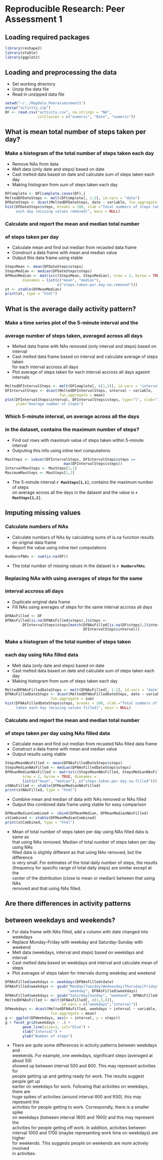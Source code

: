 # Reproducible Research: Peer Assessment 1

## Loading required packages


```r
library(reshape2)
library(xtable)
library(ggplot2)
```


## Loading and preprocessing the data

- Set working directory
- Unzip the data file
- Read in unzipped data file

```r
setwd("~/../RepData_Peerassessment1")
unzip("activity.zip")
DF <- read.csv("activity.csv", na.strings = "NA", 
               colClasses = c("numeric", "Date", "numeric"))
```


## What is mean total number of steps taken per day?


### Make a histogram of the total number of steps taken each day

- Remove NAs from data
- Melt data (only date and steps) based on date
- Cast melted data based on date and calculate sum of steps taken each day
- Making histogram from sum of steps taken each day

```r
DFComplete <- DF[complete.cases(DF),]
MeltedDFDateSteps <- melt(DFComplete[, 1:2], id.vars = "date")
DFDateSteps <- dcast(MeltedDFDateSteps, date ~ variable, fun.aggregate = sum)
hist(DFDateSteps$steps, breaks = 100, xlab ="Total numbers of steps taken 
     each day (missing values removed)", main = NULL)
```


### Calculate and report the mean and median total number 
### of steps taken per day

- Calculate mean and find out median from recasted data frame
- Construct a data frame with mean and median value
- Output this data frame using xtable

```r
StepsMean <- mean(DFDateSteps$steps)
StepsMedian <- median(DFDateSteps$steps)
DFMeanMedian <- matrix(c(StepsMean, StepsMedian), nrow = 2, byrow = TRUE, 
        dimnames = list(c("mean", "median"), 
                        c("steps.taken.per.day.na.removed")))
xt <- xtable(DFMeanMedian)
print(xt, type = "html")
```


## What is the average daily activity pattern?


### Make a time series plot of the 5-minute interval and the
### average number of steps taken, averaged across all days

- Melted data frame with NAs removed (only interval and steps) based on interval
- Cast melted data frame based on interval and calculate average of steps taken  
for each interval accross all days
- Plot average of steps taken for each interval accross all days agasint intervals

``` r
MeltedDFIntervalSteps <- melt(DFComplete[, c(1,3)], id.vars = "interval")
DFIntervalSteps <- dcast(MeltedDFIntervalSteps, interval ~ variable, 
                         fun.aggregate = mean)
plot(DFIntervalSteps$interval, DFIntervalSteps$steps, type="l", xlab="Interval", 
     ylab="Average number of steps")
```


### Which 5-minute interval, on average across all the days 
### in the dataset, contains the maximum number of steps?

- Find out rows with maximum value of steps taken within 5-minute interval
- Outputing this info using inline text computations

```r
MaxSteps <- subset(DFIntervalSteps, DFIntervalSteps$steps == 
                           max(DFIntervalSteps$steps))
IntervalMaxSteps <- MaxSteps[1,1]
MaximumMaxSteps <- MaxSteps[1,2]
```

- The 5-minute interval **`r MaxSteps[1,1]`**, contains the maximum number of steps  
on average across all the days in the dataset and the value is **`r MaxSteps[1,2]`**.


## Imputing missing values

### Calculate numbers of NAs

- Calculate numbers of NAs by calculating sums of is.na function results on original data frame
- Report the value using inline text computations

``` r
NumberofNAs <- sum(is.na(DF))
```

- The total number of missing values in the dataset is **`r NumberofNAs`**.

### Replacing NAs with using averages of steps for the same
### interval accross all days

- Duplicate original data frame
- Fill NAs using averages of steps for the same interval accross all days

```r
DFNAsFilled <- DF
DFNAsFilled[is.na(DFNAsFilled$steps),]$steps <- 
        DFIntervalSteps$steps[match(DFNAsFilled[is.na(DF$steps),]$interval, 
                                    DFIntervalSteps$interval)]
```

### Make a histogram of the total number of steps taken 
### each day using NAs filled data

- Melt data (only date and steps) based on date
- Cast melted data based on date and calculate sum of steps taken each day
- Making histogram from sum of steps taken each day

```r
MeltedDFNAsFilledDateSteps <- melt(DFNAsFilled[, 1:2], id.vars = "date")
DFNAsFilledDateSteps <- dcast(MeltedDFNAsFilledDateSteps, date ~ variable, 
                     fun.aggregate = sum)
hist(DFNAsFilledDateSteps$steps, breaks = 100, xlab ="Total numbers of steps
     taken each day (missing values filled)", main = NULL)
```


### Calculate and report the mean and median total number 
### of steps taken per day using NAs filled data

- Calculate mean and find out median from recasted NAs filled data frame
- Construct a data frame with mean and median value
- Output results using xtable

```r
StepsMeanNAsFilled <- mean(DFNAsFilledDateSteps$steps)
StepsMedianNAsFilled <- median(DFNAsFilledDateSteps$steps)
DFMeanMedianNAsFilled <- matrix(c(StepsMeanNAsFilled, StepsMedianNAsFilled), 
        nrow = 2, byrow = TRUE, dimnames = 
        list(c("mean", "median"), c("steps.taken.per.day.na.filled")))
xtNAsFilled <- xtable(DFMeanMedianNAsFilled)
print(xtNAsFilled, type = "html")
```

- Combine mean and median of data with NAs removed or NAs filled
- Output this combined data frame using xtable for easy comparison

``` r
DFMeanMedianCombined <- cbind(DFMeanMedian, DFMeanMedianNAsFilled)
xtCombined <- xtable(DFMeanMedianCombined)
print(xtCombined, type = "html")
```

- Mean of total number of steps taken per day using NAs filled data is same as  
that using NAs removed. Median of total number of steps taken per day using NAs  
filled data is slightly different as that using NAs removed, but the difference  
is very small. For estimates of the total daily number of steps, the results  
(frequency for specific range of total daily steps) are similar except at the  
center of the distribution (close to mean or median) between that using NAs  
removed and that using NAs filled.

## Are there differences in activity patterns 
## between weekdays and weekends?

- For data frame with NAs filled, add a column with date changed into weekdays
- Replace Monday-Friday with weekday and Saturday-Sunday with weekend
- Melt data (weekdays, interval and steps) based on weekdays and interval
- Cast melted data based on weekdays and interval and calculate mean of steps
- Plot averages of steps taken for intervals during weekday and weekend

``` r
DFNAsFilled$weekdays <- weekdays(DFNAsFilled$date)
DFNAsFilled$weekdays <- gsub("Monday|Tuesday|Wednesday|Thursday|Friday", 
                             "weekday", DFNAsFilled$weekdays)
DFNAsFilled$weekdays <- gsub("Saturday|Sunday", "weekend", DFNAsFilled$weekdays)
MeltedDFNAsFilled <- melt(DFNAsFilled[, c(1,3,4)], 
                          id.vars = c("weekdays","interval"))
DFWeekdays <- dcast(MeltedDFNAsFilled, weekdays + interval ~ variable, 
                     fun.aggregate = mean)
g <- ggplot(DFWeekdays, aes(x = interval, y = steps))
g + facet_grid(weekdays ~ .) + 
        geom_line(size=1, col="blue") + 
        xlab("Interval") +
        ylab("Number of steps")
```

- There are quite some differences in activity patterns between weekdays and  
weekends. For example, one weekdays, significant steps (averaged at about 50)  
showed up between interval 500 and 800. This may represent activities for  
people getting up and getting ready for work. The results suggest people get up  
earlier on weekdays for work. Following that activities on weekdays, there are  
huge spikes of activities (around interval 800 and 930), this may represent the  
activities for people getting to work. Correspondly, there is a smaller spike  
on weekdays (between interval 1800 and 1900) and this may represent the  
activities for people gettng off work. In addition, activities between  
interval 1000 and 1700 (maybe representing work time on weekdays) are higher  
for weekends. This suggests people on weekends are more actively involved  
in activities.